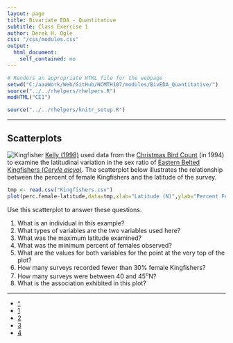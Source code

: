 ```yaml
---
layout: page
title: Bivariate EDA - Quantitative
subtitle: Class Exercise 1
author: Derek H. Ogle
css: "/css/modules.css"
output:
  html_document:
    self_contained: no
---
```


```r
# Renders an appropriate HTML file for the webpage
setwd("C:/aaaWork/Web/GitHub/NCMTH107/modules/BivEDA_Quantitative/")
source("../../rhelpers/rhelpers.R")
modHTML("CE1")
```

```r
source("../../rhelpers/knitr_setup.R")
```

----

## Scatterplots
<img src="../zimgs/kingfisher.jpg" alt="Kingfisher" class="img-right">
[Kelly (1998)](https://sora.unm.edu/sites/default/files/journals/jfo/v069n03/p0386-p0390.pdf) used data from the [Christmas Bird Count](https://en.wikipedia.org/wiki/Christmas_Bird_Count) (in 1994) to examine the latitudinal variation in the sex ratio of [Eastern Belted Kingfishers (*Ceryle alcyo*)](https://en.wikipedia.org/wiki/Belted_kingfisher).  The scatterplot below illustrates the relationship between the percent of female Kingfishers and the latitude of the survey.

```r
tmp <- read.csv("Kingfishers.csv")
plot(perc.female~latitude,data=tmp,xlab="Latitude (N)",ylab="Percent Female",pch=19)
```

Use this scatterplot to answer these questions.

1. What is an individual in this example?
1. What types of variables are the two variables used here?
1. What was the maximum latitude examined?
1. What was the minimum percent of females observed?
1. What are the values for both variables for the point at the very top of the plot?
1. How many surveys recorded fewer than 30% female Kingfishers?
1. How many surveys were between 40 and 45<sup>o</sup>N?
1. What is the association exhibited in this plot?

----

<div class="text-center">
<ul class="pagination pagination-lg">
  <li><a href="index.html">^</a></li>
  <li class="active"><a href="#">1</a></li>
  <li><a href="CE2.html">2</a></li>
  <li><a href="CE3.html">3</a></li>
  <li><a href="CE4.html">4</a></li>
</ul>
